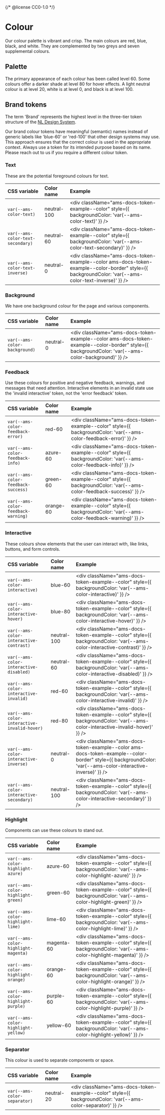 {/* @license CC0-1.0 */}


<Meta title="Brand/Design Tokens/Colour" />

# Colour

Our colour palette is vibrant and crisp.
The main colours are red, blue, black, and white.
They are complemented by two greys and seven supplemental colours.

## Palette

The primary appearance of each colour has been called level 60.
Some colours offer a darker shade at level 80 for hover effects.
A light neutral colour is at level 20, white is at level 0, and black is at level 100.

<ColorPalette>
  <ColorPalette.Swatch name="red">
    <ColorPalette.Tile color="#ec0000" level="60" />
    <ColorPalette.Tile color="#b70000" level="80" />
  </ColorPalette.Swatch>
  <ColorPalette.Swatch name="blue">
    <ColorPalette.Tile color="#004699" level="60" />
    <ColorPalette.Tile color="#003677" level="80" />
  </ColorPalette.Swatch>
  <ColorPalette.Swatch name="neutral">
    <ColorPalette.Tile color="#ffffff" level="0" />
    <ColorPalette.Tile color="#d1d1d1" level="20" />
    <ColorPalette.Tile color="#767676" level="60" />
    <ColorPalette.Tile color="#181818" level="100" />
  </ColorPalette.Swatch>
  <ColorPalette.Swatch name="lime">
    <ColorPalette.Tile color="#bed200" level="60" />
  </ColorPalette.Swatch>
  <ColorPalette.Swatch name="green">
    <ColorPalette.Tile color="#00a03c" level="60" />
  </ColorPalette.Swatch>
  <ColorPalette.Swatch name="orange">
    <ColorPalette.Tile color="#ff9100" level="60" />
  </ColorPalette.Swatch>
  <ColorPalette.Swatch name="azure">
    <ColorPalette.Tile color="#009de6" level="60" />
  </ColorPalette.Swatch>
  <ColorPalette.Swatch name="yellow">
    <ColorPalette.Tile color="#ffe600" level="60" />
  </ColorPalette.Swatch>
  <ColorPalette.Swatch name="magenta">
    <ColorPalette.Tile color="#e50082" level="60" />
  </ColorPalette.Swatch>
  <ColorPalette.Swatch name="purple">
    <ColorPalette.Tile color="#a00078" level="60" />
  </ColorPalette.Swatch>
</ColorPalette>

## Brand tokens

The term 'Brand' represents the highest level in the three-tier token structure of the [NL Design System](https://nldesignsystem.nl/handboek/design-tokens/).

Our brand colour tokens have meaningful (semantic) names instead of generic labels like 'blue-60' or 'red-100' that other design systems may use.
This approach ensures that the correct colour is used in the appropriate context.
Always use a token for its intended purpose based on its name.
Please reach out to us if you require a different colour token.

### Text

These are the potential foreground colours for text.

| CSS variable                      | Color name  | Example                                                                                                                                             |
| :-------------------------------- | :---------- | :-------------------------------------------------------------------------------------------------------------------------------------------------- |
| `var(--ams-color-text)`           | neutral-100 | <div className="ams-docs-token-example--color" style={{ backgroundColor: 'var(--ams-color-text)' }} />                                              |
| `var(--ams-color-text-secondary)` | neutral-60  | <div className="ams-docs-token-example--color" style={{ backgroundColor: 'var(--ams-color-text-secondary)' }} />                                    |
| `var(--ams-color-text-inverse)`   | neutral-0   | <div className="ams-docs-token-example--color ams-docs-token-example--color-border" style={{ backgroundColor: 'var(--ams-color-text-inverse)' }} /> |

### Background

We have one background colour for the page and various components.

| CSS variable                  | Color name | Example                                                                                                                                           |
| :---------------------------- | :--------- | :------------------------------------------------------------------------------------------------------------------------------------------------ |
| `var(--ams-color-background)` | neutral-0  | <div className="ams-docs-token-example--color ams-docs-token-example--color-border" style={{ backgroundColor: 'var(--ams-color-background)' }} /> |

### Feedback

Use these colours for positive and negative feedback, warnings, and messages that need attention.
Interactive elements in an invalid state use the 'invalid interactive' token, not the 'error feedback' token.

| CSS variable                        | Color name | Example                                                                                                            |
| :---------------------------------- | :--------- | :----------------------------------------------------------------------------------------------------------------- |
| `var(--ams-color-feedback-error)`   | red-60     | <div className="ams-docs-token-example--color" style={{ backgroundColor: 'var(--ams-color-feedback-error)' }} />   |
| `var(--ams-color-feedback-info)`    | azure-60   | <div className="ams-docs-token-example--color" style={{ backgroundColor: 'var(--ams-color-feedback-info)' }} />    |
| `var(--ams-color-feedback-success)` | green-60   | <div className="ams-docs-token-example--color" style={{ backgroundColor: 'var(--ams-color-feedback-success)' }} /> |
| `var(--ams-color-feedback-warning)` | orange-60  | <div className="ams-docs-token-example--color" style={{ backgroundColor: 'var(--ams-color-feedback-warning)' }} /> |

### Interactive

These colours show elements that the user can interact with, like links, buttons, and form controls.

| CSS variable                                 | Color name  | Example                                                                                                                                                    |
| :------------------------------------------- | :---------- | :--------------------------------------------------------------------------------------------------------------------------------------------------------- |
| `var(--ams-color-interactive)`               | blue-60     | <div className="ams-docs-token-example--color" style={{ backgroundColor: 'var(--ams-color-interactive)' }} />                                              |
| `var(--ams-color-interactive-hover)`         | blue-80     | <div className="ams-docs-token-example--color" style={{ backgroundColor: 'var(--ams-color-interactive-hover)' }} />                                        |
| `var(--ams-color-interactive-contrast)`      | neutral-100 | <div className="ams-docs-token-example--color" style={{ backgroundColor: 'var(--ams-color-interactive-contrast)' }} />                                     |
| `var(--ams-color-interactive-disabled)`      | neutral-60  | <div className="ams-docs-token-example--color" style={{ backgroundColor: 'var(--ams-color-interactive-disabled)' }} />                                     |
| `var(--ams-color-interactive-invalid)`       | red-60      | <div className="ams-docs-token-example--color" style={{ backgroundColor: 'var(--ams-color-interactive-invalid)' }} />                                      |
| `var(--ams-color-interactive-invalid-hover)` | red-80      | <div className="ams-docs-token-example--color" style={{ backgroundColor: 'var(--ams-color-interactive-invalid-hover)' }} />                                |
| `var(--ams-color-interactive-inverse)`       | neutral-0   | <div className="ams-docs-token-example--color ams-docs-token-example--color-border" style={{ backgroundColor: 'var(--ams-color-interactive-inverse)' }} /> |
| `var(--ams-color-interactive-secondary)`     | neutral-100 | <div className="ams-docs-token-example--color" style={{ backgroundColor: 'var(--ams-color-interactive-secondary)' }} />                                    |

### Highlight

Components can use these colours to stand out.

| CSS variable                         | Color name | Example                                                                                                             |
| :----------------------------------- | :--------- | :------------------------------------------------------------------------------------------------------------------ |
| `var(--ams-color-highlight-azure)`   | azure-60   | <div className="ams-docs-token-example--color" style={{ backgroundColor: 'var(--ams-color-highlight-azure)' }} />   |
| `var(--ams-color-highlight-green)`   | green-60   | <div className="ams-docs-token-example--color" style={{ backgroundColor: 'var(--ams-color-highlight-green)' }} />   |
| `var(--ams-color-highlight-lime)`    | lime-60    | <div className="ams-docs-token-example--color" style={{ backgroundColor: 'var(--ams-color-highlight-lime)' }} />    |
| `var(--ams-color-highlight-magenta)` | magenta-60 | <div className="ams-docs-token-example--color" style={{ backgroundColor: 'var(--ams-color-highlight-magenta)' }} /> |
| `var(--ams-color-highlight-orange)`  | orange-60  | <div className="ams-docs-token-example--color" style={{ backgroundColor: 'var(--ams-color-highlight-orange)' }} />  |
| `var(--ams-color-highlight-purple)`  | purple-60  | <div className="ams-docs-token-example--color" style={{ backgroundColor: 'var(--ams-color-highlight-purple)' }} />  |
| `var(--ams-color-highlight-yellow)`  | yellow-60  | <div className="ams-docs-token-example--color" style={{ backgroundColor: 'var(--ams-color-highlight-yellow)' }} />  |

### Separator

This colour is used to separate components or space.

| CSS variable                 | Color name | Example                                                                                                     |
| :--------------------------- | :--------- | :---------------------------------------------------------------------------------------------------------- |
| `var(--ams-color-separator)` | neutral-20 | <div className="ams-docs-token-example--color" style={{ backgroundColor: 'var(--ams-color-separator)' }} /> |
